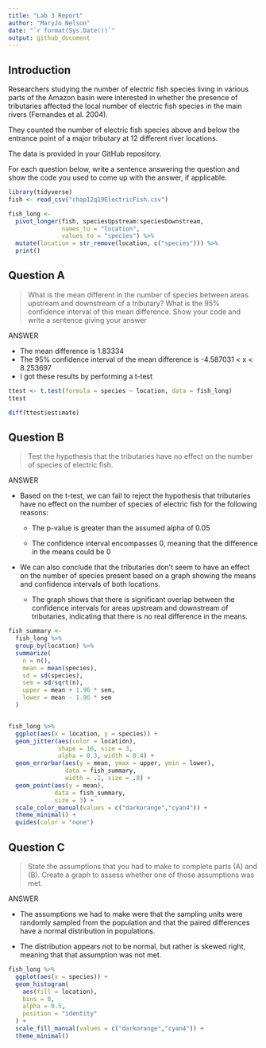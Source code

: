 ```yaml
---
title: "Lab 3 Report"
author: "MaryJo Nelson"
date: "`r format(Sys.Date())`"
output: github_document
---
```


## Introduction

Researchers studying the number of electric fish species living in various parts of the Amazon basin were interested in whether the presence of tributaries affected the local number of electric fish species in the main rivers (Fernandes et al. 2004).

They counted the number of electric fish species above and below the entrance point of a major tributary at 12 different river locations.

The data is provided in your GitHub repository.

For each question below, write a sentence answering the question and show the code you used to come up with the answer, if applicable.

```r

library(tidyverse)
fish <- read_csv("chap12q19ElectricFish.csv")

fish_long <- 
  pivot_longer(fish, speciesUpstream:speciesDownstream,
               names_to = "location",
               values_to = "species") %>% 
  mutate(location = str_remove(location, c("species"))) %>% 
  print()

```

## Question A

> What is the mean different in the number of species between areas upstream and downstream of a tributary? What is the 95% confidence interval of this mean difference. Show your code and write a sentence giving your answer

ANSWER

-   The mean difference is 1.83334
-   The 95% confidence interval of the mean difference is -4.587031 \< x \< 8.253697
-   I got these results by performing a t-test

```r

ttest <- t.test(formula = species ~ location, data = fish_long)
ttest

diff(ttest$estimate)

```

## Question B

> Test the hypothesis that the tributaries have no effect on the number of species of electric fish.

ANSWER

-   Based on the t-test, we can fail to reject the hypothesis that tributaries have no effect on the number of species of electric fish for the following reasons:

    -   The p-value is greater than the assumed alpha of 0.05

    -   The confidence interval encompasses 0, meaning that the difference in the means could be 0

-   We can also conclude that the tributaries don't seem to have an effect on the number of species present based on a graph showing the means and confidence intervals of both locations.

    -   The graph shows that there is significant overlap between the confidence intervals for areas upstream and downstream of tributaries, indicating that there is no real difference in the means.

```r

fish_summary <-
  fish_long %>% 
  group_by(location) %>% 
  summarize(
    n = n(),
    mean = mean(species),
    sd = sd(species),
    sem = sd/sqrt(n),
    upper = mean + 1.96 * sem,
    lower = mean - 1.96 * sem
  ) 


fish_long %>% 
  ggplot(aes(x = location, y = species)) +
  geom_jitter(aes(color = location), 
              shape = 16, size = 3, 
              alpha = 0.3, width = 0.4) +
  geom_errorbar(aes(y = mean, ymax = upper, ymin = lower), 
                data = fish_summary, 
                width = .1, size = .8) +
  geom_point(aes(y = mean), 
             data = fish_summary, 
             size = 3) +
  scale_color_manual(values = c("darkorange","cyan4")) +
  theme_minimal() +
  guides(color = "none")

```

## Question C

> State the assumptions that you had to make to complete parts (A) and (B). Create a graph to assess whether one of those assumptions was met.

ANSWER

-   The assumptions we had to make were that the sampling units were randomly sampled from the population and that the paired differences have a normal distribution in populations.

-   The distribution appears not to be normal, but rather is skewed right, meaning that that assumption was not met.

```r

fish_long %>% 
  ggplot(aes(x = species)) +
  geom_histogram(
    aes(fill = location), 
    bins = 8, 
    alpha = 0.5, 
    position = "identity"
  ) +
  scale_fill_manual(values = c("darkorange","cyan4")) +
  theme_minimal()

```
